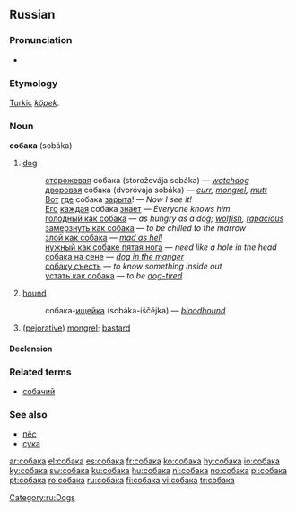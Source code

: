 ==Russian==

===Pronunciation===
* {{IPA|[sʌ'bakə]}}

===Etymology===
[[Turkic]] ''[[köpek]]''.

===Noun===
'''собака''' (sobáka) {{f}}

# [[dog]]
#:[[сторожевой|сторожевая]] собака (storoževája sobáka) — ''[[watchdog]]''
#:[[дворовый|дворовая]] собака (dvoróvaja sobáka) — ''[[curr]], [[mongrel]], [[mutt]]''
#:[[Вот]] [[где]] собака [[зарывать|зарыта]]! — ''Now I see it!''
#:[[он|Его]] [[каждый|каждая]] собака [[знать|знает]] — ''Everyone knows him.''
#:[[голодный как собака]] — ''as hungry as a dog; [[wolfish]], [[rapacious]]''
#:[[замерзнуть как собака]] — ''to be chilled to the marrow''
#:[[злой как собака]] — ''[[mad as hell]]''
#:[[нужный как собаке пятая нога]] — ''need like a hole in the head''
#:[[собака на сене]] — ''[[dog in the manger]]''
#:[[собаку съесть]] — ''to know something inside out''
#:[[устать как собака]] — ''to be [[dog-tired]]''
# [[hound]]
#:собака-[[ищейка]] (sobáka-iščéjka) — ''[[bloodhound]]''
# ([[pejorative]]) [[mongrel]]; [[bastard]]

====Declension====
{{ru-noun1|соба́ка|соба́ки|соба́ки|соба́к|соба́ке|соба́кам|соба́ку|соба́к|соба́кой, соба́кою|соба́ками|о соба́ке|о соба́ках}}

===Related terms===
*[[собачий]]

===See also===
*[[пёс]]
*[[сука]]

[[Category:ru:Dogs]]

[[ar:собака]]
[[el:собака]]
[[es:собака]]
[[fr:собака]]
[[ko:собака]]
[[hy:собака]]
[[io:собака]]
[[ky:собака]]
[[sw:собака]]
[[ku:собака]]
[[hu:собака]]
[[nl:собака]]
[[no:собака]]
[[pl:собака]]
[[pt:собака]]
[[ro:собака]]
[[ru:собака]]
[[fi:собака]]
[[vi:собака]]
[[tr:собака]]